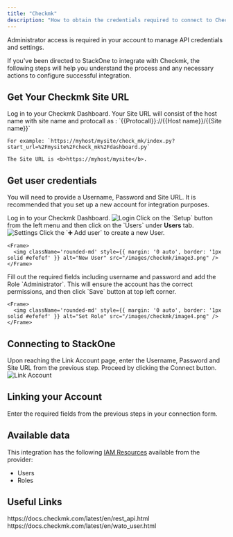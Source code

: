 ```yaml
---
title: "Checkmk"
description: "How to obtain the credentials required to connect to Checkmk."
---
```



<Note>
  Administrator access is required in your account to manage API credentials and settings.
</Note>

If you've been directed to StackOne to integrate with Checkmk, the following steps will help you understand the process and any necessary actions to configure successful integration.

## Get Your Checkmk Site URL

<Steps>
  <Step title="Log in to Checkmk Dashboard">
    Log in to your Checkmk Dashboard. Your Site URL will consist of the host name with site name and protocall as : `{{Protocall}}://{{Host name}}/{{Site name}}`
    
    For example: `https://myhost/mysite/check_mk/index.py?start_url=%2Fmysite%2Fcheck_mk%2Fdashboard.py`

    The Site URL is <b>https://myhost/mysite</b>.
  </Step>
</Steps>

## Get user credentials

You will need to provide a Username, Password and Site URL. It is recommended that you set up a new account for integration purposes.

<Steps>
<Step title="Log in to Checkmk">
    Log in to your Checkmk Dashboard.
    <Frame>
      <img className='rounded-md' style={{ margin: '0 auto', border: '1px solid #efefef' }} alt="Login" src="/images/checkmk/image1.png" />
    </Frame>
  </Step>
  <Step title="Go to Setup">
    Click on the `Setup` <Icon icon="gear" iconType="regular" /> button from the left menu and then click on the `Users` under <b>Users</b> tab.
    <Frame>
      <img className='rounded-md' style={{ margin: '0 auto', border: '1px solid #efefef' }} alt="Settings" src="/images/checkmk/image2.png" />
    </Frame>
  </Step>

  <Step title="Create a New User">
    Click the `➕ Add user` to create a new User.

    <Frame>
      <img className='rounded-md' style={{ margin: '0 auto', border: '1px solid #efefef' }} alt="New User" src="/images/checkmk/image3.png" />
    </Frame>
  </Step>

  <Step title="Fill Out Required Fields">
    Fill out the required fields including username and password and add the Role `Administrator`. This will ensure the account has the correct permissions, and then click `Save` button at top left corner.

    <Frame>
      <img className='rounded-md' style={{ margin: '0 auto', border: '1px solid #efefef' }} alt="Set Role" src="/images/checkmk/image4.png" />
    </Frame>
  </Step>
</Steps>

## Connecting to StackOne

<Steps>
  <Step title="Enter User Details">
    Upon reaching the Link Account page, enter the Username, Password and Site URL from the previous step. Proceed by clicking the Connect button.
    <Frame>
      <img className='rounded-md' style={{ margin: '0 auto', border: '1px solid #efefef' }} alt="Link Account" src="/images/checkmk/image5.png" />
    </Frame>
  </Step>
</Steps>


## Linking your Account

Enter the required fields from the previous steps in your connection form.

<IntegrationFooter />


## Available data

This integration has the following [IAM Resources](https://docs.stackone.com/reference/iam_list_users) available from the provider:
<ul>
 <li>Users</li>
 <li>Roles</li>
</ul>


## Useful Links
<Card title="The Checkmk REST API" icon="link" href="https://docs.checkmk.com/latest/en/rest_api.html">
    https://docs.checkmk.com/latest/en/rest_api.html
</Card>
<Card title="User management" icon="link" href="https://docs.checkmk.com/latest/en/wato_user.html">
    https://docs.checkmk.com/latest/en/wato_user.html
</Card>
